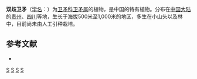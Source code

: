 {{Speciesbox 
| taxon = Euonymus distichus
| authority = Lévl.
}}
'''双歧卫矛'''（[[学名|学名]]：{{lang|la|''Euonymus distichus''}}）为[[卫矛科|卫矛科]][[卫矛属|卫矛属]]的植物，是中国的特有植物。分布在[[中国大陆|中国大陆]]的[[贵州|贵州]]、[[四川|四川]]等地，生长于海拔500米至1,000米的地区，多生在小山头以及林中，目前尚未由人工引种栽培。

== 参考文献 ==
<div class="references-small">
* {{cite web| url =http://www.bioinfo.cn/db05/KmzwSpecies.php?action=view&id=2553| title =双歧卫矛| work =《中国高等植物数据库全库》| publisher =中国科学院微生物研究所| author =昆明植物研究所| accessdate =2009-02-23| deadurl =yes| archiveurl =https://web.archive.org/web/20160305071126/http://www.bioinfo.cn/db05/KmzwSpecies.php?action=view&id=2553| archivedate =2016-03-05}}
</div>
{{Taxonbar|from=Q10912144}}

[[Category:卫矛属|S]]
[[Category:中國特有植物|S]]
[[Category:贵州植物|S]]
[[Category:四川植物|S]]